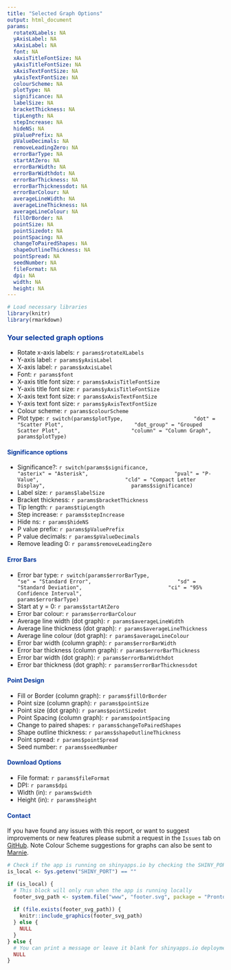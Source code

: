 ```yaml
---
title: "Selected Graph Options"
output: html_document
params:
  rotateXLabels: NA
  yAxisLabel: NA
  xAxisLabel: NA
  font: NA
  xAxisTitleFontSize: NA
  yAxisTitleFontSize: NA
  xAxisTextFontSize: NA
  yAxisTextFontSize: NA
  colourScheme: NA
  plotType: NA
  significance: NA
  labelSize: NA
  bracketThickness: NA
  tipLength: NA
  stepIncrease: NA
  hideNS: NA
  pValuePrefix: NA
  pValueDecimals: NA
  removeLeadingZero: NA
  errorBarType: NA
  startAtZero: NA
  errorBarWidth: NA
  errorBarWidthdot: NA
  errorBarThickness: NA
  errorBarThicknessdot: NA
  errorBarColour: NA
  averageLineWidth: NA
  averageLineThickness: NA
  averageLineColour: NA
  fillOrBorder: NA
  pointSize: NA
  pointSizedot: NA
  pointSpacing: NA
  changeToPairedShapes: NA
  shapeOutlineThickness: NA
  pointSpread: NA
  seedNumber: NA
  fileFormat: NA
  dpi: NA
  width: NA
  height: NA
---
```



<style>
h1, h2, h3, h4, h5, h6 {
  color: #00359c;
}
</style>

```r
# Load necessary libraries
library(knitr)
library(rmarkdown)

```

### Your selected graph options

* Rotate x-axis labels: `r params$rotateXLabels`
* Y-axis label: `r params$yAxisLabel`
* X-axis label: `r params$xAxisLabel`
* Font: `r params$font`
* X-axis title font size: `r params$xAxisTitleFontSize`
* Y-axis title font size: `r params$yAxisTitleFontSize`
* X-axis text font size: `r params$xAxisTextFontSize`
* Y-axis text font size: `r params$yAxisTextFontSize`
* Colour scheme: `r params$colourScheme`
* Plot type: `r switch(params$plotType,
                      "dot" = "Scatter Plot",
                      "dot_group" = "Grouped Scatter Plot",
                      "column" = "Column Graph",
                      params$plotType)` 

#### Significance options

* Significance?: `r switch(params$significance,
                           "asterix" = "Asterisk",
                           "pval" = "P-Value",
                           "cld" = "Compact Letter Display",
                           params$significance)`
* Label size: `r params$labelSize`
* Bracket thickness: `r params$bracketThickness`
* Tip length: `r params$tipLength`
* Step increase: `r params$stepIncrease`
* Hide ns: `r params$hideNS`
* P value prefix: `r params$pValuePrefix`
* P value decimals: `r params$pValueDecimals`
* Remove leading 0: `r params$removeLeadingZero`

#### Error Bars

* Error bar type: `r switch(params$errorBarType,
                           "se" = "Standard Error",
                           "sd" = "Standard Deviation",
                           "ci" = "95% Confidence Interval",
                           params$errorBarType)`
* Start at y = 0: `r params$startAtZero`
* Error bar colour: `r params$errorBarColour`
* Average line width (dot graph): `r params$averageLineWidth`
* Average line thickness (dot graph): `r params$averageLineThickness`
* Average line colour (dot graph): `r params$averageLineColour`
* Error bar width (column graph): `r params$errorBarWidth`
* Error bar thickness (column graph): `r params$errorBarThickness`
* Error bar width (dot graph): `r params$errorBarWidthdot`
* Error bar thickness (dot graph): `r params$errorBarThicknessdot`


#### Point Design

* Fill or Border (column graph): `r params$fillOrBorder`
* Point size (column graph): `r params$pointSize`
* Point size (dot graph): `r params$pointSizedot`
* Point Spacing (column graph): `r params$pointSpacing`
* Change to paired shapes: `r params$changeToPairedShapes`
* Shape outline thickness: `r params$shapeOutlineThickness`
* Point spread: `r params$pointSpread`
* Seed number: `r params$seedNumber`

#### Download Options

* File format: `r params$fileFormat`
* DPI: `r params$dpi`
* Width (in): `r params$width`
* Height (in): `r params$height`

#### **Contact**

If you have found any issues with this report, or want to suggest improvements or new features please submit a request in the `Issues` tab on [GitHub](https://github.com/MarnieMaddock/ProntoPCR/issues). Note Colour Scheme suggestions for graphs can also be sent to [Marnie](mailto:mlm715@uowmail.edu.au?subject=ProntoPCR Colour Request&body=Hi, I have a colour scheme request. Here is a list of colours in order. Please use hex codes, e.g. #000000, #63b8ff:).


```r
# Check if the app is running on shinyapps.io by checking the SHINY_PORT environment variable
is_local <- Sys.getenv("SHINY_PORT") == ""

if (is_local) {
  # This block will only run when the app is running locally
  footer_svg_path <- system.file("www", "footer.svg", package = "ProntoPCR")
  
  if (file.exists(footer_svg_path)) {
    knitr::include_graphics(footer_svg_path)
  } else {
    NULL
  }
} else {
  # You can print a message or leave it blank for shinyapps.io deployment
  NULL
}

```

